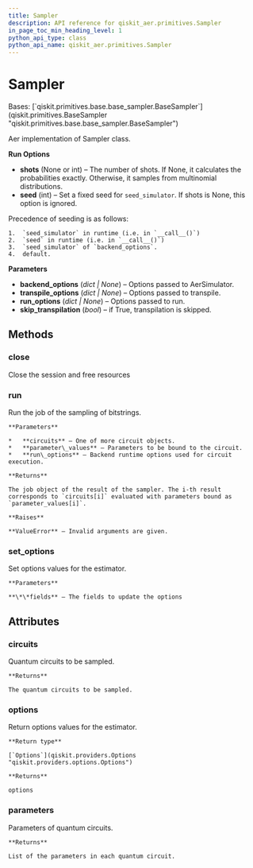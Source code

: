 ```yaml
---
title: Sampler
description: API reference for qiskit_aer.primitives.Sampler
in_page_toc_min_heading_level: 1
python_api_type: class
python_api_name: qiskit_aer.primitives.Sampler
---
```


# Sampler

<Class id="qiskit_aer.primitives.Sampler" isDedicatedPage={true} github="https://github.com/qiskit/qiskit-aer/tree/stable/0.12/qiskit_aer/primitives/sampler.py" signature="Sampler(*, backend_options=None, transpile_options=None, run_options=None, skip_transpilation=False)">
  Bases: [`qiskit.primitives.base.base_sampler.BaseSampler`](qiskit.primitives.BaseSampler "qiskit.primitives.base.base_sampler.BaseSampler")

  Aer implementation of Sampler class.

  **Run Options**

  *   **shots** (None or int) – The number of shots. If None, it calculates the probabilities exactly. Otherwise, it samples from multinomial distributions.
  *   **seed** (int) – Set a fixed seed for `seed_simulator`. If shots is None, this option is ignored.

  <Admonition title="Note" type="note">
    Precedence of seeding is as follows:

    1.  `seed_simulator` in runtime (i.e. in `__call__()`)
    2.  `seed` in runtime (i.e. in `__call__()`)
    3.  `seed_simulator` of `backend_options`.
    4.  default.
  </Admonition>

  **Parameters**

  *   **backend\_options** (*dict | None*) – Options passed to AerSimulator.
  *   **transpile\_options** (*dict | None*) – Options passed to transpile.
  *   **run\_options** (*dict | None*) – Options passed to run.
  *   **skip\_transpilation** (*bool*) – if True, transpilation is skipped.

  ## Methods

  ### close

  <Function id="qiskit_aer.primitives.Sampler.close" signature="Sampler.close()">
    Close the session and free resources
  </Function>

  ### run

  <Function id="qiskit_aer.primitives.Sampler.run" signature="Sampler.run(circuits, parameter_values=None, **run_options)">
    Run the job of the sampling of bitstrings.

    **Parameters**

    *   **circuits** – One of more circuit objects.
    *   **parameter\_values** – Parameters to be bound to the circuit.
    *   **run\_options** – Backend runtime options used for circuit execution.

    **Returns**

    The job object of the result of the sampler. The i-th result corresponds to `circuits[i]` evaluated with parameters bound as `parameter_values[i]`.

    **Raises**

    **ValueError** – Invalid arguments are given.
  </Function>

  ### set\_options

  <Function id="qiskit_aer.primitives.Sampler.set_options" signature="Sampler.set_options(**fields)">
    Set options values for the estimator.

    **Parameters**

    **\*\*fields** – The fields to update the options
  </Function>

  ## Attributes

  ### circuits

  <Attribute id="qiskit_aer.primitives.Sampler.circuits">
    Quantum circuits to be sampled.

    **Returns**

    The quantum circuits to be sampled.
  </Attribute>

  ### options

  <Attribute id="qiskit_aer.primitives.Sampler.options">
    Return options values for the estimator.

    **Return type**

    [`Options`](qiskit.providers.Options "qiskit.providers.options.Options")

    **Returns**

    options
  </Attribute>

  ### parameters

  <Attribute id="qiskit_aer.primitives.Sampler.parameters">
    Parameters of quantum circuits.

    **Returns**

    List of the parameters in each quantum circuit.
  </Attribute>
</Class>

